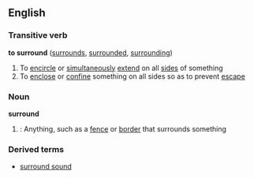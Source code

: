 ==English==

===Transitive verb===
'''to surround'''  ([[surrounds]], [[surrounded]], [[surrounding]])
#To [[encircle]] or [[simultaneously]] [[extend]] on all [[sides]] of something
#To [[enclose]] or [[confine]] something on all sides so as to prevent [[escape]]

===Noun===
'''surround'''
# {{cattag|UK}}: Anything, such as a [[fence]] or [[border]] that surrounds something

===Derived terms===
*[[surround sound]]